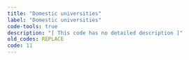 ```yaml
---
title: "Domestic universities"
label: "Domestic universities"
code-tools: true
description: "[ This code has no detailed description ]"
old_codes: REPLACE
code: 11
---
```

